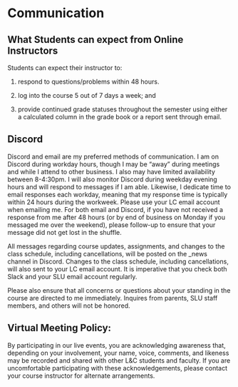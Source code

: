 # Communication

## What Students can expect from Online Instructors

Students can expect their instructor to:

1. respond to questions/problems within 48 hours.

2. log into the course 5 out of 7 days a week; and

3. provide continued grade statuses throughout the semester using either a calculated column in the grade book or a report sent through email.

## Discord

Discord and email are my preferred methods of communication. I am on Discord during workday hours, though I may be “away” during meetings and while I attend to other business. I also may have limited availability between 8-4:30pm. I will also
monitor Discord during weekday evening hours and will respond to messages if I am able. Likewise, I dedicate time to email responses each workday, meaning that my response time is typically within 24 hours during the workweek. Please use your LC email account when emailing me. For both email and Discord, if you have not received a response from me after 48 hours (or by end of business on Monday if you messaged me over the weekend), please follow-up to ensure that your message did not get
lost in the shuffle.

All messages regarding course updates, assignments, and changes to the class schedule, including cancellations, will be posted on the _news channel in Discord. Changes to the class schedule, including cancellations, will also sent to your LC email account. It is imperative that you check both Slack and your SLU email account regularly.

Please also ensure that all concerns or questions about your standing in the course are directed to me immediately. Inquires from parents, SLU staff members, and others will not be honored.

## Virtual Meeting Policy:

By participating in our live events, you are acknowledging awareness that, depending on your involvement, your name, voice, comments, and likeness may be recorded and shared with other L&C students and faculty. If you are uncomfortable participating with these acknowledgements, please contact your course instructor for alternate arrangements.
